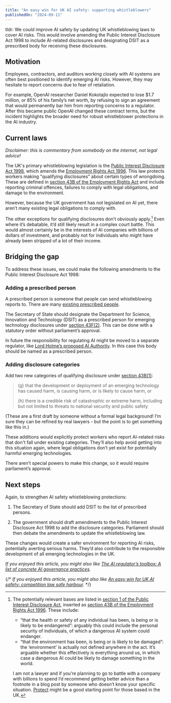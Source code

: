 ```yaml
---
title: "An easy win for UK AI safety: supporting whistleblowers"
publishedOn: "2024-09-11"
---
```


tldr: We could improve AI safety by updating UK whistleblowing laws to cover AI risks. This would involve amending the Public Interest Disclosure Act 1998 to include AI-related disclosures and designating DSIT as a prescribed body for receiving these disclosures.

## Motivation

Employees, contractors, and auditors working closely with AI systems are often best positioned to identify emerging AI risks. However, they may hesitate to report concerns due to fear of retaliation.

For example, OpenAI researcher Daniel Kokotajlo expected to lose $1.7 million, or 85% of his family’s net worth, by refusing to sign an agreement that would permanently bar him from reporting concerns to a regulator. After this became public OpenAI changed these contract terms, but the incident highlights the broader need for robust whistleblower protections in the AI industry.

## Current laws

_Disclaimer: this is commentary from somebody on the internet, not legal advice!_

The UK's primary whistleblowing legislation is the [Public Interest Disclosure Act 1998](https://www.legislation.gov.uk/ukpga/1998/23/contents), which amends the [Employment Rights Act 1996](https://www.legislation.gov.uk/ukpga/1996/18/contents). This law protects workers making "qualifying disclosures" about certain types of wrongdoing. These are defined in [section 43B of the Employment Rights Act](https://www.legislation.gov.uk/ukpga/1996/18/section/43B) and include reporting criminal offences, failures to comply with legal obligations, and damage to the environment.

However, because the UK government has not legislated on AI yet, there aren’t many existing legal obligations to comply with.

The other exceptions for qualifying disclosures don’t obviously apply.[^1] Even where it’s debatable, it’d still likely result in a complex court battle. This would almost certainly be in the interests of AI companies with billions of dollars of investment, and probably not for individuals who might have already been stripped of a lot of their income.

## Bridging the gap

To address these issues, we could make the following amendments to the Public Interest Disclosure Act 1998:

### Adding a prescribed person

A prescribed person is someone that people can send whistleblowing reports to. There are many [existing prescribed people](https://www.gov.uk/government/publications/blowing-the-whistle-list-of-prescribed-people-and-bodies--2/whistleblowing-list-of-prescribed-people-and-bodies).

The Secretary of State should designate the Department for Science, Innovation and Technology (DSIT) as a prescribed person for emerging technology disclosures under [section 43F(2)](https://www.legislation.gov.uk/ukpga/1996/18/section/43F). This can be done with a statutory order without parliament’s approval.

In future the responsibility for regulating AI might be moved to a separate regulator, like [Lord Holme’s proposed AI Authority](https://bills.parliament.uk/bills/3519). In this case this body should be named as a prescribed person.

### Adding disclosure categories

Add two new categories of qualifying disclosure under [section 43B(1)](https://www.legislation.gov.uk/ukpga/1996/18/section/43B):

> (g) that the development or deployment of an emerging technology has caused harm, is causing harm, or is likely to cause harm, or
>
> (h) there is a credible risk of catastrophic or extreme harm, including but not limited to threats to national security and public safety

(These are a first draft by someone without a formal legal background! I’m sure they can be refined by real lawyers - but the point is to get something like this in.)

These additions would explicitly protect workers who report AI-related risks that don't fall under existing categories. They’ll also help avoid getting into this situation again, where legal obligations don’t yet exist for potentially harmful emerging technologies.

There aren’t special powers to make this change, so it would require parliament’s approval.

## Next steps

Again, to strengthen AI safety whistleblowing protections:

1. The Secretary of State should add DSIT to the list of prescribed persons.

2. The government should draft amendments to the Public Interest Disclosure Act 1998 to add the disclosure categories. Parliament should then debate the amendments to update the whistleblowing law.

These changes would create a safer environment for reporting AI risks, potentially averting serious harms. They’d also contribute to the responsible development of all emerging technologies in the UK.

_If you enjoyed this article, you might also like [The AI regulator’s toolbox: A list of concrete AI governance practices](../ai-regulator-toolbox/)._

{/* _If you enjoyed this article, you might also like [An easy win for UK AI safety: competition law safe harbour](../uk-ais-easy-win-competition-safe-harbour/)._ */}

[^1]:
    The potentially relevant bases are listed in [section 1 of the Public Interest Disclosure Act](https://www.legislation.gov.uk/ukpga/1998/23/section/1), inserted as [section 43B of the Employment Rights Act 1996](https://www.legislation.gov.uk/ukpga/1996/18/section/43B). These include:
    * “that the health or safety of any individual has been, is being or is likely to be endangered”: arguably this could include the personal security of individuals, of which a dangerous AI system could endanger.
    * “that the environment has been, is being or is likely to be damaged”: the ‘environment’ is actually not defined anywhere in the act. It’s arguable whether this effectively is everything around us, in which case a dangerous AI could be likely to damage something in the world.

    I am not a lawyer and if you’re planning to go to battle with a company with billions to spend I’d recommend getting better advice than a footnote in a blog post by someone who doesn’t know your specific situation. [Protect](https://protect-advice.org.uk/) might be a good starting point for those based in the UK.
